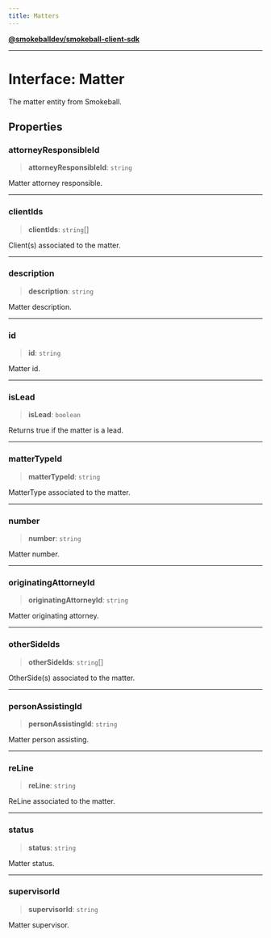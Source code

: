 ```yaml
---
title: Matters
---
```

[**@smokeballdev/smokeball-client-sdk**](../../../../README.md)

***

# Interface: Matter

The matter entity from Smokeball.

## Properties

### attorneyResponsibleId

> **attorneyResponsibleId**: `string`

Matter attorney responsible.

***

### clientIds

> **clientIds**: `string`[]

Client(s) associated to the matter.

***

### description

> **description**: `string`

Matter description.

***

### id

> **id**: `string`

Matter id.

***

### isLead

> **isLead**: `boolean`

Returns true if the matter is a lead.

***

### matterTypeId

> **matterTypeId**: `string`

MatterType associated to the matter.

***

### number

> **number**: `string`

Matter number.

***

### originatingAttorneyId

> **originatingAttorneyId**: `string`

Matter originating attorney.

***

### otherSideIds

> **otherSideIds**: `string`[]

OtherSide(s) associated to the matter.

***

### personAssistingId

> **personAssistingId**: `string`

Matter person assisting.

***

### reLine

> **reLine**: `string`

ReLine associated to the matter.

***

### status

> **status**: `string`

Matter status.

***

### supervisorId

> **supervisorId**: `string`

Matter supervisor.
